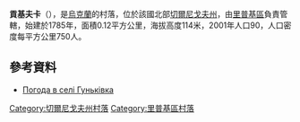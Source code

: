 {{coord|51|36|25|N|30|37|18|E|scale:100000|display=title}}

'''貢基夫卡'''（{{lang-uk|Гуньківка}}），是[[烏克蘭|烏克蘭]]的村落，位於該國北部[[切爾尼戈夫州|切爾尼戈夫州]]，由[[里普基區|里普基區]]負責管轄，始建於1785年，面積0.12平方公里，海拔高度114米，2001年人口90，人口密度每平方公里750人。

==參考資料==
* [http://weather.in.ua/ua/chernigovskaja/6193 Погода в селі Гуньківка] {{Wayback|url=http://weather.in.ua/ua/chernigovskaja/6193 |date=20160305085929 }}

[[Category:切爾尼戈夫州村落|Category:切爾尼戈夫州村落]]
[[Category:里普基區村落|Category:里普基區村落]]


{{Chernihiv-geo-stub}}